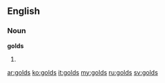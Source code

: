 ==English==

===Noun===
'''golds'''

# {{plural of|[[gold]]}}

[[ar:golds]]
[[ko:golds]]
[[it:golds]]
[[my:golds]]
[[ru:golds]]
[[sv:golds]]
